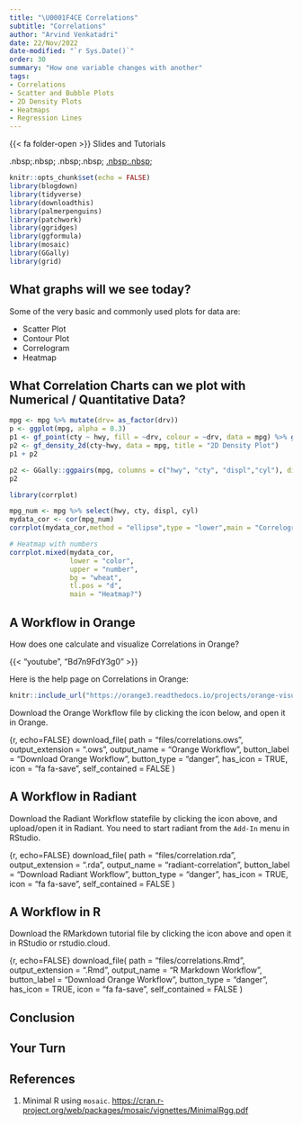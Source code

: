 ```yaml
---
title: "\U0001F4CE Correlations"
subtitle: "Correlations"
author: "Arvind Venkatadri"
date: 22/Nov/2022
date-modified: "`r Sys.Date()`"
order: 30
summary: "How one variable changes with another"
tags:
- Correlations  
- Scatter and Bubble Plots  
- 2D Density Plots  
- Heatmaps  
- Regression Lines  
---
```


{{< fa folder-open >}} Slides and Tutorials

<a 
href="./files/correlations.qmd">
<i class="fa-solid fa-file-powerpoint fa-2x"></i></a> .nbsp;.nbsp; <a 
href="./files/correlations.ows">
<iconify-icon icon="icon-park-solid:orange"></iconify-icon></a>
.nbsp;.nbsp; <a
href="./files/correlations.qmd"> <i class="fa-solid fa-person-rays"></i>
.nbsp;.nbsp; <a
href="./data/data.zip"> <i class="fa-solid fa-database"></i> </a>

```r
knitr::opts_chunk$set(echo = FALSE)
library(blogdown)
library(tidyverse)
library(downloadthis)
library(palmerpenguins)
library(patchwork)
library(ggridges)
library(ggformula)
library(mosaic)
library(GGally)
library(grid)

```

## What graphs will we see today?

Some of the very basic and commonly used plots for data are:

-   Scatter Plot
-   Contour Plot
-   Correlogram
-   Heatmap

## What Correlation Charts can we plot with Numerical / Quantitative Data?

```r
mpg <- mpg %>% mutate(drv= as_factor(drv))
p <- ggplot(mpg, alpha = 0.3) 
p1 <- gf_point(cty ~ hwy, fill = ~drv, colour = ~drv, data = mpg) %>% gf_smooth(method = "lm", title = "Scatter Plot with Correlation/Regression/Trend Line")
p2 <- gf_density_2d(cty~hwy, data = mpg, title = "2D Density Plot")
p1 + p2

```

```r
p2 <- GGally::ggpairs(mpg, columns = c("hwy", "cty", "displ","cyl"), diag = list("densityDiag"), title = "Pairwise Correlations Plot")
p2

```

```r
library(corrplot)

mpg_num <- mpg %>% select(hwy, cty, displ, cyl)
mydata_cor <- cor(mpg_num)
corrplot(mydata_cor,method = "ellipse",type = "lower",main = "Correlogram")

# Heatmap with numbers
corrplot.mixed(mydata_cor, 
               lower = "color",
               upper = "number",
               bg = "wheat",
               tl.pos = "d",
               main = "Heatmap?")


```

## A Workflow in Orange

How does one calculate and visualize Correlations in Orange?

{{< "youtube", "Bd7n9FdY3g0" >}}

Here is the help page on Correlations in Orange:

```r
knitr::include_url("https://orange3.readthedocs.io/projects/orange-visual-programming/en/latest/widgets/data/correlations.html")

```

Download the Orange Workflow file by clicking the icon below, and open
it in Orange.

{r, echo=FALSE} download_file( path = "files/correlations.ows",
output_extension = ".ows", output_name = "Orange Workflow", button_label
= "Download Orange Workflow", button_type = "danger", has_icon = TRUE,
icon = "fa fa-save", self_contained = FALSE )

## A Workflow in Radiant

Download the Radiant Workflow statefile by clicking the icon above, and
upload/open it in Radiant. You need to start radiant from the `Add-In`
menu in RStudio.

{r, echo=FALSE} download_file( path = "files/correlation.rda",
output_extension = ".rda", output_name = "radiant-correlation",
button_label = "Download Radiant Workflow", button_type = "danger",
has_icon = TRUE, icon = "fa fa-save", self_contained = FALSE )

## A Workflow in R

Download the RMarkdown tutorial file by clicking the icon above and open
it in RStudio or rstudio.cloud.

{r, echo=FALSE} download_file( path = "files/correlations.Rmd",
output_extension = ".Rmd", output_name = "R Markdown Workflow",
button_label = "Download Orange Workflow", button_type = "danger",
has_icon = TRUE, icon = "fa fa-save", self_contained = FALSE )

## Conclusion

## Your Turn

## References

1.  Minimal R using `mosaic`.
    <https://cran.r-project.org/web/packages/mosaic/vignettes/MinimalRgg.pdf>
